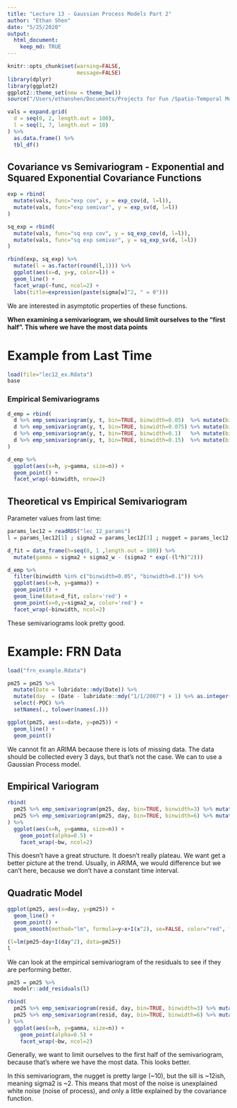 ```yaml
---
title: "Lecture 13 - Gaussian Process Models Part 2"
author: "Ethan Shen"
date: "5/25/2020"
output: 
  html_document:
    keep_md: TRUE
---
```


```r
knitr::opts_chunk$set(warning=FALSE,
                      message=FALSE)
library(dplyr)
library(ggplot2)
ggplot2::theme_set(new = theme_bw())
source("/Users/ethanshen/Documents/Projects for Fun /Spatio-Temporal Modeling/util.R")
```

```r
vals = expand.grid(
  d = seq(0, 2, length.out = 100),
  l = seq(1, 7, length.out = 10)
) %>%
  as.data.frame() %>%
  tbl_df()
```

## Covariance vs Semivariogram - Exponential and Squared Exponential Covariance Functions

```r
exp = rbind(
  mutate(vals, func="exp cov", y = exp_cov(d, l=l)),
  mutate(vals, func="exp semivar", y = exp_sv(d, l=l))
) 

sq_exp = rbind(
  mutate(vals, func="sq exp cov", y = sq_exp_cov(d, l=l)),
  mutate(vals, func="sq exp semivar", y = sq_exp_sv(d, l=l))
) 

rbind(exp, sq_exp) %>%
  mutate(l = as.factor(round(l,1))) %>%
  ggplot(aes(x=d, y=y, color=l)) +
  geom_line() +
  facet_wrap(~func, ncol=2) + 
  labs(title=expression(paste(sigma[w]^2, " = 0")))
```

We are interested in asymptotic properties of these functions. 
  
**When examining a semivariogram, we should limit ourselves to the "first half". This where we have the most data points**
  
# Example from Last Time 

```r
load(file="lec12_ex.Rdata")
base
```

### Empirical Semivariograms

```r
d_emp = rbind(
  d %>% emp_semivariogram(y, t, bin=TRUE, binwidth=0.05)  %>% mutate(binwidth="binwidth=0.05"),
  d %>% emp_semivariogram(y, t, bin=TRUE, binwidth=0.075) %>% mutate(binwidth="binwidth=0.075"),
  d %>% emp_semivariogram(y, t, bin=TRUE, binwidth=0.1)   %>% mutate(binwidth="binwidth=0.1"),
  d %>% emp_semivariogram(y, t, bin=TRUE, binwidth=0.15)  %>% mutate(binwidth="binwidth=0.15")
)

d_emp %>%
  ggplot(aes(x=h, y=gamma, size=n)) +
  geom_point() +
  facet_wrap(~binwidth, nrow=2)
```

## Theoretical vs Empirical Semivariogram 

Parameter values from last time: 

```r
params_lec12 = readRDS("lec_12_params")
l = params_lec12[1] ; sigma2 = params_lec12[3] ; nugget = params_lec12[2]

d_fit = data_frame(h=seq(0, 1 ,length.out = 100)) %>%
  mutate(gamma = sigma2 + sigma2_w - (sigma2 * exp(-(l*h)^2)))

d_emp %>%
  filter(binwidth %in% c("binwidth=0.05", "binwidth=0.1")) %>%
  ggplot(aes(x=h, y=gamma)) +
  geom_point() +
  geom_line(data=d_fit, color='red') +
  geom_point(x=0,y=sigma2_w, color='red') +
  facet_wrap(~binwidth, ncol=2)
```

These semivariograms look pretty good. 

# Example: FRN Data

```r
load("frn_example.Rdata")

pm25 = pm25 %>%
  mutate(Date = lubridate::mdy(Date)) %>%
  mutate(day  = (Date - lubridate::mdy("1/1/2007") + 1) %>% as.integer()) %>% 
  select(-POC) %>%
  setNames(., tolower(names(.)))

ggplot(pm25, aes(x=date, y=pm25)) +
  geom_line() +
  geom_point()
```

We cannot fit an ARIMA because there is lots of missing data. The data should be collected every 3 days, but that's not the case. We can to use a Gaussian Process model. 

## Empirical Variogram

```r
rbind(
  pm25 %>% emp_semivariogram(pm25, day, bin=TRUE, binwidth=3) %>% mutate(bw = "binwidth=3"),
  pm25 %>% emp_semivariogram(pm25, day, bin=TRUE, binwidth=6) %>% mutate(bw = "binwidth=6")
) %>%
  ggplot(aes(x=h, y=gamma, size=n)) +
    geom_point(alpha=0.5) +
    facet_wrap(~bw, ncol=2)
```

This doesn't have a great structure. It doesn't really plateau. We want get a better picture at the trend. Usually, in ARIMA, we would difference but we can't here, because we don't have a constant time interval. 

## Quadratic Model

```r
ggplot(pm25, aes(x=day, y=pm25)) +
  geom_line() +
  geom_point() +
  geom_smooth(method="lm", formula=y~x+I(x^2), se=FALSE, color="red", fullrange=TRUE)

(l=lm(pm25~day+I(day^2), data=pm25))
l
```

We can look at the empirical semivariogram of the residuals to see if they are performing better. 

```r
pm25 = pm25 %>%
  modelr::add_residuals(l)

rbind(
  pm25 %>% emp_semivariogram(resid, day, bin=TRUE, binwidth=3) %>% mutate(bw = "binwidth=3"),
  pm25 %>% emp_semivariogram(resid, day, bin=TRUE, binwidth=6) %>% mutate(bw = "binwidth=6")
) %>%
  ggplot(aes(x=h, y=gamma, size=n)) +
    geom_point(alpha=0.5) +
    facet_wrap(~bw, ncol=2)
```

Generally, we want to limit ourselves to the first half of the semivariogram, because that's where we have the most data. This looks better. 

In this semivariogram, the nugget is pretty large (~10), but the sill is ~12ish, meaning sigma2 is ~2. This means that most of the noise is unexplained white noise (noise of process), and only a little explained by the covariance function.
